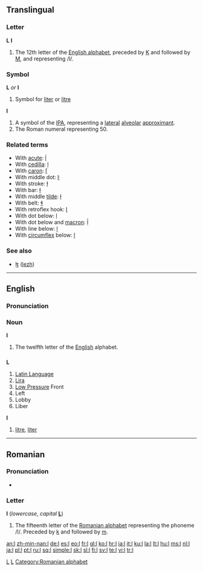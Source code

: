 {{also|Appendix:Variations of "l"|I|1|Ӏ|}}
{{wikipedia}}
==Translingual==

===Letter===
'''L''' '''l'''

# The 12th letter of the [[Appendix:Roman script|English alphabet]], preceded by [[K]] and followed by [[M]], and representing /l/.

===Symbol===
'''L''' ''or'' '''l'''

# Symbol for [[liter]] or [[litre]]

'''l'''

# A symbol of the [[IPA]], representing a [[lateral]] [[alveolar]] [[approximant]].
# The Roman numeral representing 50.

===Related terms===
* With [[acute]]: [[ĺ]]
* With [[cedilla]]: [[ļ]]
* With [[caron]]: [[ľ]]
* With middle dot: [[ŀ]]
* With stroke: [[ł]]
* With bar: [[ƚ]]
* With middle [[tilde]]: [[ɫ]]
* With belt: [[ɬ]]
* With retroflex hook: [[ɭ]]
* With dot below: [[ḷ]]
* With dot below and [[macron]]: [[ḹ]]
* With line below: [[ḻ]]
* With [[circumflex]] below: [[ḽ]]

===See also===
* [[ɮ]] ([[lezh]])

[[Category:IPA symbols|L]]
[[Category:Latin letters|L]]

----

==English==

===Pronunciation===
{{IPA|el|eɫ|lang=en}}

===Noun===
'''l'''

# The twelfth letter of the [[English]] alphabet.

==={{abbreviation}}===
'''L'''

# [[Latin Language]]
# [[Lira]]
# [[Low Pressure]] Front
# Left
# Lobby
# Liber

'''l'''

# [[litre]], [[liter]]

----

==Romanian==

===Pronunciation===
* {{IPA|/el/|lang=ro}}

===Letter===
'''l''' (''lowercase'', ''capital'' '''[[L]]''')

# The fifteenth letter of the [[Romanian alphabet]] representing the phoneme /l/. Preceded by [[k]] and followed by [[m]].

[[Category:Romanian alphabet]]

[[an:l]]
[[zh-min-nan:l]]
[[de:l]]
[[es:l]]
[[eo:l]]
[[fr:l]]
[[gl:l]]
[[ko:l]]
[[hr:l]]
[[ia:l]]
[[it:l]]
[[ku:l]]
[[la:l]]
[[lt:l]]
[[hu:l]]
[[ms:l]]
[[nl:l]]
[[ja:l]]
[[pl:l]]
[[pt:l]]
[[ru:l]]
[[sq:l]]
[[simple:l]]
[[sk:l]]
[[sl:l]]
[[fi:l]]
[[sv:l]]
[[te:l]]
[[vi:l]]
[[tr:l]]